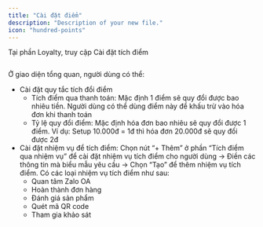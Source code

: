 ```yaml
---
title: "Cài đặt điểm"
description: "Description of your new file."
icon: "hundred-points"
---
```


Tại phần Loyalty, truy cập Cài đặt tích điểm

<Frame caption="">
  <img
    src="https://aimini-upload.sgp1.digitaloceanspaces.com/image670_624b5c983b.png"
    alt=""
    style={{ borderRadius:"0.5rem" }}
  />
</Frame>

Ở giao diện tổng quan, người dùng có thể:

- Cài đặt quy tắc tích đổi điểm
  - Tích điểm qua thanh toán: Mặc định 1 điểm sẽ quy đổi được bao nhiêu tiền. Người dùng có thể dùng điểm này để khấu trừ vào hóa đơn khi thanh toán
  - Tỷ lệ quy đổi điểm: Mặc định hóa đơn bao nhiêu sẽ quy đổi được 1 điểm. Ví dụ: Setup 10.000đ = 1đ thì hóa đơn 20.000đ sẽ quy đổi được 2đ
- Cài đặt nhiệm vụ để tích điểm: Chọn nút “\+ Thêm” ở phần “Tích điểm qua nhiệm vụ” để cài đặt nhiệm vụ tích điểm cho người dùng → Điền các thông tin mà biểu mẫu yêu cầu → Chọn “Tạo” để thêm nhiệm vụ tích điểm. Có các loại nhiệm vụ tích điểm như sau:
  - Quan tâm Zalo OA
  - Hoàn thành đơn hàng
  - Đánh giá sản phẩm
  - Quét mã QR code
  - Tham gia khảo sát
<Frame caption="">
  <img
    src="https://aimini-upload.sgp1.digitaloceanspaces.com/image671_86c685d865.png"
    alt=""
    style={{ borderRadius:"0.5rem" }}
  />
</Frame>
